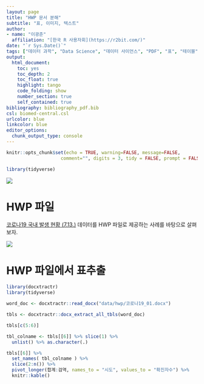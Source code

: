 ```yaml
---
layout: page
title: "HWP 문서 분해"
subtitle: "표, 이미지, 텍스트"
author:
- name: "이광춘"
  affiliation: "[한국 R 사용자회](https://r2bit.com/)"
date: "`r Sys.Date()`"
tags: ["데이터 과학", "Data Science", "데이터 사이언스", "PDF", "표", "테이블", "table"]
output:
  html_document: 
    toc: yes
    toc_depth: 2
    toc_float: true
    highlight: tango
    code_folding: show
    number_section: true
    self_contained: true
bibliography: bibliography_pdf.bib
csl: biomed-central.csl
urlcolor: blue
linkcolor: blue
editor_options: 
  chunk_output_type: console
---
```



```r
knitr::opts_chunk$set(echo = TRUE, warning=FALSE, message=FALSE,
                    comment="", digits = 3, tidy = FALSE, prompt = FALSE, fig.align = 'center')

library(tidyverse)
```

![](fig/hwp2tbl.png)

# HWP 파일

[코로나19 국내 발생 현황 (7.13.)](http://ncov.mohw.go.kr/tcmBoardView.do?brdId=3&brdGubun=31&dataGubun=&ncvContSeq=6753&board_id=312&contSeq=6753) 데이터를 HWP 파일로 제공하는 사례를 바탕으로 살펴보자.


![](fig/hwp-corona-pg001.png)

# HWP 파일에서 표추출

```r
library(docxtractr)
library(tidyverse)

word_doc <- docxtractr::read_docx("data/hwp/코로나19_01.docx")

tbls <- docxtractr::docx_extract_all_tbls(word_doc)

tbls[c(5:6)]
```


```r
tbl_colname <- tbls[[6]] %>% slice(1) %>% 
  unlist() %>% as.character(.)

tbls[[6]] %>% 
  set_names( tbl_colname ) %>% 
  slice(2:n()) %>% 
  pivot_longer(합계:검역, names_to = "시도", values_to = "확진자수") %>% 
  knitr::kable()
```



